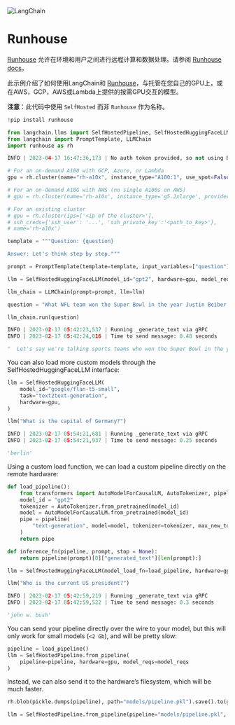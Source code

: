 

<Head>
  <script>
    {
      `(function() {
         var _hmt = _hmt || [];
(function() {
  var hm = document.createElement("script");
  hm.src = "https://hm.baidu.com/hm.js?e60fb290e204e04c5cb6f79b0ac1e697";
  var s = document.getElementsByTagName("script")[0]; 
  s.parentNode.insertBefore(hm, s);
})();
       })();`
    }
  </script>
</Head>

![LangChain](https://pica.zhimg.com/50/v2-56e8bbb52aa271012541c1fe1ceb11a2_r.gif)





Runhouse
==================

[Runhouse](https://github.com/run-house/runhouse) 允许在环境和用户之间进行远程计算和数据处理。请参阅 [Runhouse docs](https://runhouse-docs.readthedocs-hosted.com/en/latest/)。

此示例介绍了如何使用LangChain和 [Runhouse](https://github.com/run-house/runhouse)，与托管在您自己的GPU上，或在AWS，GCP，AWS或Lambda上提供的按需GPU交互的模型。 

**注意**：此代码中使用 `SelfHosted` 而非 `Runhouse` 作为名称。

```python
!pip install runhouse

```

```python
from langchain.llms import SelfHostedPipeline, SelfHostedHuggingFaceLLM
from langchain import PromptTemplate, LLMChain
import runhouse as rh

```

```python
INFO | 2023-04-17 16:47:36,173 | No auth token provided, so not using RNS API to save and load configs

```

```python
# For an on-demand A100 with GCP, Azure, or Lambda
gpu = rh.cluster(name="rh-a10x", instance_type="A100:1", use_spot=False)

# For an on-demand A10G with AWS (no single A100s on AWS)
# gpu = rh.cluster(name='rh-a10x', instance_type='g5.2xlarge', provider='aws')

# For an existing cluster
# gpu = rh.cluster(ips=['<ip of the cluster>'], 
# ssh_creds={'ssh_user': '...', 'ssh_private_key':'<path_to_key>'},
# name='rh-a10x')

```

```python
template = """Question: {question}

Answer: Let's think step by step."""

prompt = PromptTemplate(template=template, input_variables=["question"])

```

```python
llm = SelfHostedHuggingFaceLLM(model_id="gpt2", hardware=gpu, model_reqs=["pip:./", "transformers", "torch"])

```

```python
llm_chain = LLMChain(prompt=prompt, llm=llm)

```

```python
question = "What NFL team won the Super Bowl in the year Justin Beiber was born?"

llm_chain.run(question)

```

```python
INFO | 2023-02-17 05:42:23,537 | Running _generate_text via gRPC
INFO | 2023-02-17 05:42:24,016 | Time to send message: 0.48 seconds

```

```python
"  Let's say we're talking sports teams who won the Super Bowl in the year Justin Beiber"

```

You can also load more custom models through the SelfHostedHuggingFaceLLM interface:

```python
llm = SelfHostedHuggingFaceLLM(
    model_id="google/flan-t5-small",
    task="text2text-generation",
    hardware=gpu,
)

```

```python
llm("What is the capital of Germany?")

```

```python
INFO | 2023-02-17 05:54:21,681 | Running _generate_text via gRPC
INFO | 2023-02-17 05:54:21,937 | Time to send message: 0.25 seconds

```

```python
'berlin'

```

Using a custom load function, we can load a custom pipeline directly on the remote hardware:

```python
def load_pipeline():
    from transformers import AutoModelForCausalLM, AutoTokenizer, pipeline  # Need to be inside the fn in notebooks
    model_id = "gpt2"
    tokenizer = AutoTokenizer.from_pretrained(model_id)
    model = AutoModelForCausalLM.from_pretrained(model_id)
    pipe = pipeline(
        "text-generation", model=model, tokenizer=tokenizer, max_new_tokens=10
    )
    return pipe

def inference_fn(pipeline, prompt, stop = None):
    return pipeline(prompt)[0]["generated_text"][len(prompt):]

```

```python
llm = SelfHostedHuggingFaceLLM(model_load_fn=load_pipeline, hardware=gpu, inference_fn=inference_fn)

```

```python
llm("Who is the current US president?")

```

```python
INFO | 2023-02-17 05:42:59,219 | Running _generate_text via gRPC
INFO | 2023-02-17 05:42:59,522 | Time to send message: 0.3 seconds

```

```python
'john w. bush'

```

You can send your pipeline directly over the wire to your model, but this will only work for small models (`<2 Gb`), and will be pretty slow:

```python
pipeline = load_pipeline()
llm = SelfHostedPipeline.from_pipeline(
    pipeline=pipeline, hardware=gpu, model_reqs=model_reqs
)

```

Instead, we can also send it to the hardware’s filesystem, which will be much faster.

```python
rh.blob(pickle.dumps(pipeline), path="models/pipeline.pkl").save().to(gpu, path="models")

llm = SelfHostedPipeline.from_pipeline(pipeline="models/pipeline.pkl", hardware=gpu)

```

